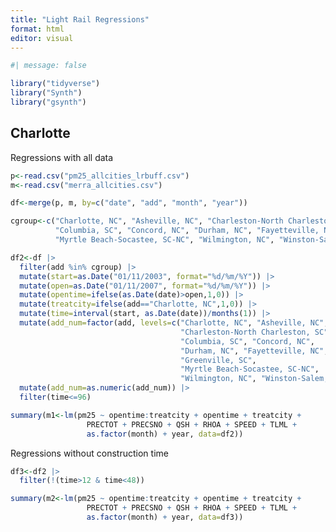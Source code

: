 ```yaml
---
title: "Light Rail Regressions"
format: html
editor: visual
---
```


```r
#| message: false

library("tidyverse")
library("Synth")
library("gsynth")
```

## Charlotte

Regressions with all data

```r
p<-read.csv("pm25_allcities_lrbuff.csv")
m<-read.csv("merra_allcities.csv")

df<-merge(p, m, by=c("date", "add", "month", "year"))

cgroup<-c("Charlotte, NC", "Asheville, NC", "Charleston-North Charleston, SC", 
          "Columbia, SC", "Concord, NC", "Durham, NC", "Fayetteville, NC", "Greenville, SC", 
          "Myrtle Beach-Socastee, SC-NC", "Wilmington, NC", "Winston-Salem, NC")

df2<-df |>
  filter(add %in% cgroup) |>
  mutate(start=as.Date("01/11/2003", format="%d/%m/%Y")) |>
  mutate(open=as.Date("01/11/2007", format="%d/%m/%Y")) |>
  mutate(opentime=ifelse(as.Date(date)>open,1,0)) |>
  mutate(treatcity=ifelse(add=="Charlotte, NC",1,0)) |>
  mutate(time=interval(start, as.Date(date))/months(1)) |>
  mutate(add_num=factor(add, levels=c("Charlotte, NC", "Asheville, NC", 
                                      "Charleston-North Charleston, SC", 
                                      "Columbia, SC", "Concord, NC", 
                                      "Durham, NC", "Fayetteville, NC", 
                                      "Greenville, SC", 
                                      "Myrtle Beach-Socastee, SC-NC", 
                                      "Wilmington, NC", "Winston-Salem, NC"))) |>
  mutate(add_num=as.numeric(add_num)) |>
  filter(time<=96)

summary(m1<-lm(pm25 ~ opentime:treatcity + opentime + treatcity +
                 PRECTOT + PRECSNO + QSH + RHOA + SPEED + TLML + 
                 as.factor(month) + year, data=df2))
```

Regressions without construction time

```r
df3<-df2 |>
  filter(!(time>12 & time<48))

summary(m2<-lm(pm25 ~ opentime:treatcity + opentime + treatcity +
                 PRECTOT + PRECSNO + QSH + RHOA + SPEED + TLML + 
                 as.factor(month) + year, data=df3))
```
